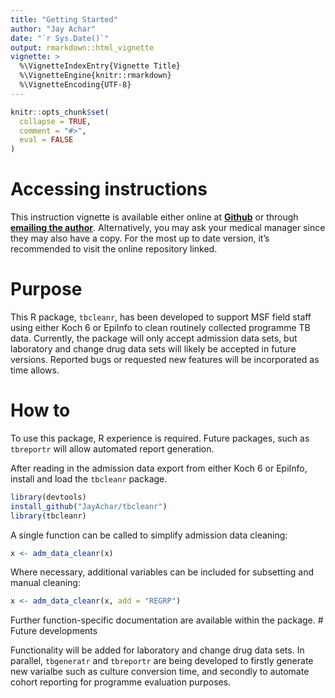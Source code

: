 ```yaml
---
title: "Getting Started"
author: "Jay Achar"
date: "`r Sys.Date()`"
output: rmarkdown::html_vignette
vignette: >
  %\VignetteIndexEntry{Vignette Title}
  %\VignetteEngine{knitr::rmarkdown}
  %\VignetteEncoding{UTF-8}
---
```


```r
knitr::opts_chunk$set(
  collapse = TRUE,
  comment = "#>", 
  eval = FALSE
)
```

# Accessing instructions
This instruction vignette is available either online at **[Github](https://github.com/JayAchar/tbreportr)** or through **[emailing the author](mailto:jay.achar@london.msf.org?subject=tbreportr instructions)**. Alternatively, you may ask your medical manager since they may also have a copy. For the most up to date version, it's recommended to visit the online repository linked. 

# Purpose

This R package, `tbcleanr`, has been developed to support MSF field staff using either Koch 6 or EpiInfo to clean routinely collected programme TB data. Currently, the package will only accept admission data sets, but laboratory and change drug data sets will likely be accepted in future versions. Reported bugs or requested new features will be incorporated as time allows. 

# How to

To use this package, R experience is required. Future packages, such as `tbreportr` will allow automated report generation. 

After reading in the admission data export from either Koch 6 or EpiInfo, install and load the `tbcleanr` package. 

``` r
library(devtools)
install_github("JayAchar/tbcleanr")
library(tbcleanr)
```

A single function can be called to simplify admission data cleaning:

``` r
x <- adm_data_cleanr(x)
```

Where necessary, additional variables can be included for subsetting and manual cleaning:

``` r
x <- adm_data_cleanr(x, add = "REGRP")

```

Further function-specific documentation are available within the package. 
# Future developments

Functionality will be added for laboratory and change drug data sets. In parallel, `tbgeneratr` and `tbreportr` are being developed to firstly generate new varialbe such as culture conversion time, and secondly to automate cohort reporting for programme evaluation purposes. 

